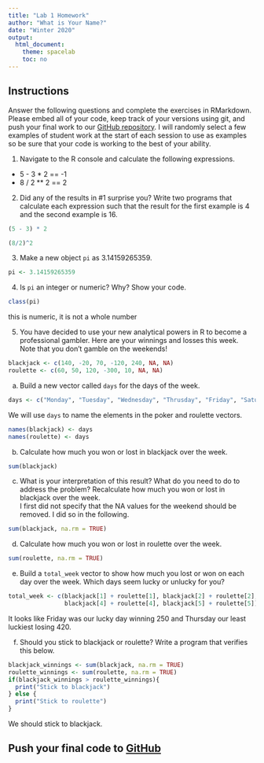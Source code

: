 ---
title: "Lab 1 Homework"
author: "What is Your Name?"
date: "Winter 2020"
output:
  html_document:
    theme: spacelab
    toc: no
---

## Instructions
Answer the following questions and complete the exercises in RMarkdown. Please embed all of your code, keep track of your versions using git, and push your final work to our [GitHub repository](https://github.com/FRS417-DataScienceBiologists). I will randomly select a few examples of student work at the start of each session to use as examples so be sure that your code is working to the best of your ability.  

1. Navigate to the R console and calculate the following expressions.  
  + 5 - 3 * 2 
  == -1
  + 8 / 2 ** 2
  == 2
  
2. Did any of the results in #1 surprise you? Write two programs that calculate each expression such that the result for the first example is 4 and the second example is 16.
```{r}
(5 - 3) * 2
```
```{r}
(8/2)^2
```


3. Make a new object `pi` as 3.14159265359.
```{r}
pi <- 3.14159265359
```


4. Is `pi` an integer or numeric? Why? Show your code.  
```{r}
class(pi)
```
this is numeric, it is not a whole number

5. You have decided to use your new analytical powers in R to become a professional gambler. Here are your winnings and losses this week. Note that you don't gamble on the weekends!  
```{r}
blackjack <- c(140, -20, 70, -120, 240, NA, NA)
roulette <- c(60, 50, 120, -300, 10, NA, NA)
```

a. Build a new vector called `days` for the days of the week. 
```{r}
days <- c("Monday", "Tuesday", "Wednesday", "Thrusday", "Friday", "Saturday", "Sunday")
```


We will use `days` to name the elements in the poker and roulette vectors.
```{r}
names(blackjack) <- days
names(roulette) <- days
```

b. Calculate how much you won or lost in blackjack over the week.  
```{r}
sum(blackjack)
```


c. What is your interpretation of this result? What do you need to do to address the problem? Recalculate how much you won or lost in blackjack over the week.  
I first did not specify that the NA values for the weekend should be removed. I did so in the following.

```{r}
sum(blackjack, na.rm = TRUE)
```


d. Calculate how much you won or lost in roulette over the week.  

```{r}
sum(roulette, na.rm = TRUE)
```


e. Build a `total_week` vector to show how much you lost or won on each day over the week. Which days seem lucky or unlucky for you?

```{r}
total_week <- c(blackjack[1] + roulette[1], blackjack[2] + roulette[2], blackjack[3] + roulette[3],
                blackjack[4] + roulette[4], blackjack[5] + roulette[5])
```
It looks like Friday was our lucky day winning 250 and Thursday our least luckiest losing 420.

f. Should you stick to blackjack or roulette? Write a program that verifies this below.  
```{r}
blackjack_winnings <- sum(blackjack, na.rm = TRUE)
roulette_winnings <- sum(roulette, na.rm = TRUE)
if(blackjack_winnings > roulette_winnings){
  print("Stick to blackjack")
} else {
  print("Stick to roulette")
}
```
We should stick to blackjack.

## Push your final code to [GitHub](https://github.com/FRS417-DataScienceBiologists)